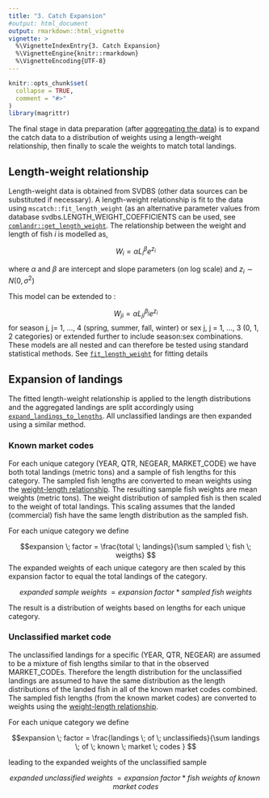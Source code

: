 ```yaml
---
title: "3. Catch Expansion"
#output: html_document
output: rmarkdown::html_vignette
vignette: >
  %\VignetteIndexEntry{3. Catch Expansion}
  %\VignetteEngine{knitr::rmarkdown}
  %\VignetteEncoding{UTF-8}
---
```


```r
knitr::opts_chunk$set(
  collapse = TRUE,
  comment = "#>"
)
library(magrittr)
```

The final stage in data preparation (after [aggregating the data](2aggregationRules.html)) is to expand the catch data to a distribution of weights using a length-weight relationship, then finally to scale the weights to match total landings.

## Length-weight relationship {#len-weight}

Length-weight data is obtained from SVDBS (other data sources can be substituted if necessary). A length-weight relationship is fit to the data using `mscatch::fit_length_weight` (as an alternative parameter values from database svdbs.LENGTH_WEIGHT_COEFFICIENTS can be used, see [`comlandr::get_length_weight`](https://noaa-edab.github.io/comlandr/reference/get_length_weight.html). The relationship between the weight and length of fish *i* is modelled as,

$$ W_i = \alpha L_i ^ \beta e^{z_i}$$


where $\alpha$ and $\beta$ are intercept and slope parameters (on log scale) and $z_i \sim N(0,\sigma^2)$ 

This model can be extended to :

$$ W_{ji} = \alpha L_{ji} ^ {\beta_j} e^{z_i} $$
for season j, j= 1, ..., 4 (spring, summer, fall, winter) or sex j, j = 1, ..., 3 (0, 1, 2 categories) or extended further to include season:sex combinations. These models are all nested and can therefore be tested using standard statistical methods. See [`fit_length_weight`](../reference/fit_length_weight.html) for fitting details

## Expansion of landings

The fitted length-weight relationship is applied to the length distributions and the aggregated landings are split accordingly using [`expand_landings_to_lengths`](../reference/expand_landings_to_lengths.html). All unclassified landings are then expanded using a similar method. 


### Known market codes

For each unique category (YEAR, QTR, NEGEAR, MARKET_CODE) we have both total landings (metric tons) and a sample of fish lengths for this category. The sampled fish lengths are converted to mean weights using the [weight-length relationship](#len-weight). The resulting sample fish weights are mean weights (metric tons). The weight distribution of sampled fish is then scaled to the weight of total landings. This scaling assumes that the landed (commercial) fish have the same length distribution as the sampled fish.

For each unique category we define 

$$expansion \; factor = \frac{total \; landings}{\sum sampled \; fish \; weigths} $$
The expanded weights of each unique category are then scaled by this expansion factor to equal the total landings of the category.

$$expanded \; sample\; weights \; = expansion \; factor \;*\; sampled \; fish \; weights$$

The result is a distribution of weights based on lengths for each unique category.

### Unclassified market code

The unclassified landings for a specific (YEAR, QTR, NEGEAR) are assumed to be a mixture of fish lengths similar to that in the observed MARKET_CODEs. Therefore the length distribution for the unclassified landings are assumed to have the same distribution as the length distributions of the landed fish in all of the known market codes combined. The sampled fish lengths (from the known market codes) are converted to weights using the [weight-length relationship](#len-weight). 

For each unique category we define

$$expansion \; factor = \frac{landings \; of \; unclassifieds}{\sum landings \; of \; known \; market \; codes  } $$

leading to the expanded weights of the unclassified sample

$$expanded \; unclassified\; weights \; = expansion \; factor \;*\; fish \; weights \; of \; known \; market \; codes$$


